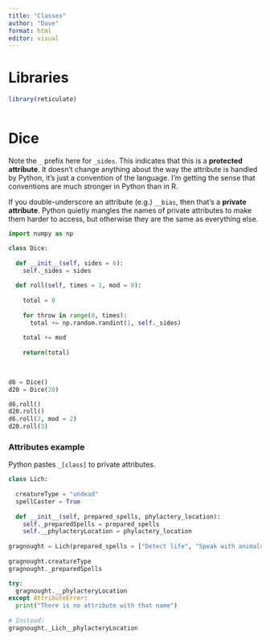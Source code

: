 ```yaml
---
title: "Classes"
author: "Dave"
format: html
editor: visual
---
```


# Libraries

```r
library(reticulate)
```

```python

```

# Dice

Note the `_` prefix here for `_sides`. This indicates that this is a **protected attribute**. It doesn't change anything about the way the attribute is handled by Python, it's just a convention of the language. I'm getting the sense that conventions are much stronger in Python than in R.

If you double-underscore an attribute (e.g.) `__bias`, then that's a **private attribute**. Python quietly mangles the names of private attributes to make them harder to access, but otherwise they are the same as everything else.

```python
import numpy as np

class Dice:
  
  def __init__(self, sides = 6):
    self._sides = sides
  
  def roll(self, times = 1, mod = 0):
    
    total = 0
    
    for throw in range(0, times):
      total += np.random.randint(1, self._sides)
    
    total += mod
    
    return(total)
    
  

d6 = Dice()
d20 = Dice(20)

d6.roll()
d20.roll()
d6.roll(2, mod = 2)
d20.roll(3)

```

### Attributes example

Python pastes `_[class]` to private attributes.

```python
class Lich:
  
  creatureType = "undead"
  spellCaster = True
  
  def __init__(self, prepared_spells, phylactery_location):
    self._preparedSpells = prepared_spells
    self.__phylacteryLocation = phylactery_location
    
gragnought = Lich(prepared_spells = ["Detect life", "Speak with animals"], phylactery_location = "Under the sink")
  
gragnought.creatureType
gragnought._preparedSpells

try:
  gragnought.__phylacteryLocation
except AttributeError:
  print("There is no attribute with that name")
  
# Instead:
gragnought._Lich__phylacteryLocation
```
